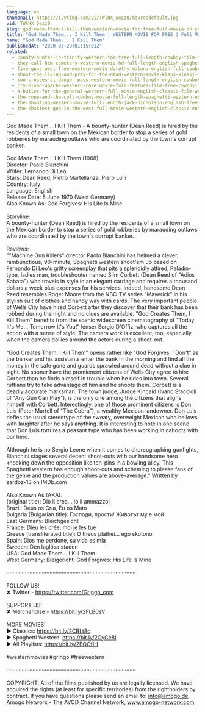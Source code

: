 ```yaml
---
language: en
thumbnail: https://i.ytimg.com/vi/TWlHX_5ezz0/maxresdefault.jpg
vid: TWlHX_5ezz0
slug: god-made-them-i-kill-them-western-movie-for-free-full-movie-on-youtube-cowboy-film
title: "God Made Them... I Kill Them | WESTERN MOVIE FOR FREE | Full Movie on YouTube | Cowboy Film"
name: "God Made Them... I Kill Them"
publishedAt: "2020-03-29T01:15:01Z"
related:
  - bounty-hunter-in-trinity-western-for-free-full-length-cowboy-film-italo-western
  - they-call-him-cemetery-western-movie-hd-full-length-english-spaghetti-western
  - five-guns-west-free-western-movie-dorothy-malone-english-full-cowboy-film-full-movie
  - shoot-the-living-and-pray-for-the-dead-western-movie-klaus-kinski-full-movie
  - two-crosses-at-danger-pass-western-movie-full-length-english-cowboy-film
  - cry-blood-apache-western-rare-movie-full-feature-film-free-cowboy-movie
  - a-bullet-for-the-general-western-full-movie-english-classic-film-watchfree-cowboyfilm
  - the-rope-and-the-colt-cowboy-movie-full-length-spaghetti-western-english-free-full-westerns
  - the-shooting-western-movie-full-length-jack-nicholson-english-free-full-westerns
  - the-shakiest-gun-in-the-west-full-movie-western-english-classic-entire-film-full-free-movies
---
```


God Made Them... I Kill Them -  A bounty-hunter (Dean Reed) is hired by the residents of a small town on the Mexican border to stop a series of gold robberies by marauding outlaws who are coordinated by the town's corrupt banker. <br />
<br />
God Made Them... I Kill Them (1968)<br />
Director: Paolo Bianchini<br />
Writer: Fernando Di Leo<br />
Stars: Dean Reed, Pietro Martellanza, Piero Lulli<br />
Country: Italy<br />
Language: English<br />
Release Date: 5 June 1970 (West Germany)<br />
Also Known As: God Forgives: His Life Is Mine<br />
<br />
Storyline:<br />
A bounty-hunter (Dean Reed) is hired by the residents of a small town on the Mexican border to stop a series of gold robberies by marauding outlaws who are coordinated by the town's corrupt banker.<br />
<br />
Reviews:<br />
""Machine Gun Killers" director Paolo Bianchini has helmed a clever, rambunctious, 90-minute, Spaghetti western shoot'em up based on Fernando Di Leo's gritty screenplay that pits a splendidly attired, Paladin-type, ladies man, troubleshooter named Slim Corbett (Dean Reed of "Adios Sabata") who travels in style in an elegant carriage and requires a thousand dollars a week plus expenses for his services. Indeed, handsome Dean Reed resembles Roger Moore from the NBC-TV series "Maverick" in his stylish suit of clothes and handy way with cards. The very important people of Wells City have hired Corbett after they discover that their bank has been robbed during the night and no clues are available. "God Creates Them, I Kill Them" benefits from the scenic widescreen cinematography of "Today It's Me... Tomorrow It's You!" lenser Sergio D'Offizi who captures all the action with a sense of style. The camera work is excellent, too, especially when the camera dollies around the actors during a shoot-out.<br />
<br />
"God Creates Them, I Kill Them" opens rather like "God Forgives, I Don't" as the banker and his assistants enter the bank in the morning and find all the money in the safe gone and guards sprawled around dead without a clue in sight. No sooner have the promienent citizens of Wells City agree to hire Corbett than he finds himself in trouble when he rides into town. Several ruffians try to take advantage of him and he shoots them. Corbett is a deadly accurate marksman. The town judge, Judge Kincaid (Ivano Staccioli of "Any Gun Can Play"), is the only one among the citizens that aligns himself with Corbett. Interestingly, one of those prominent citizens is Don Luis (Peter Martell of "The Cobra"), a wealthy Mexican landowner. Don Luis defies the usual stereotype of the sweaty, overweight Mexican who bellows with laughter after he says anything. It is interesting to note in one scene that Don Luis tortures a peasant type who has been working in cahoots with our hero.<br />
<br />
Although he is no Sergio Leone when it comes to choreographing gunfights, Bianchini stages several decent shoot-outs with our handsome hero knocking down the opposition like ten-pins in a bowling alley. This Spaghetti western has enough shoot-outs and scheming to please fans of the genre and the production values are above-average." Written by zardoz-13 on IMDb.com<br />
<br />
Also Known As (AKA):<br />
(original title): Dio li crea... Io li ammazzo!<br />
Brazil: Deus os Cria, Eu os Mato<br />
Bulgaria (Bulgarian title): Господи, прости! Животът му е мой<br />
East Germany: Bleichgesicht<br />
France: Dieu les crée, moi je les tue<br />
Greece (transliterated title): O theos plathei... ego skotono<br />
Spain: Dios me perdone, su vida es mía<br />
Sweden: Den laglösa staden<br />
USA: God Made Them... I Kill Them<br />
West Germany: Bleigericht, God Forgives: His Life Is Mine<br />
<br />
····················································································<br />
<br />
FOLLOW US!<br />
✘ Twitter - https://twitter.com/Grjngo_com<br />
<br />
SUPPORT US!<br />
✘ Merchandise - https://bit.ly/2FLB0sV<br />
<br />
MORE MOVIES! <br />
► Classics: https://bit.ly/2CBLt8c <br />
► Spaghetti Western: https://bit.ly/2CyCe8I <br />
► All Playlists: https://bit.ly/2EOOfIH <br />
<br />
#westernmovies #grjngo #freewestern<br />
<br />
····················································································<br />
<br />
COPYRIGHT: All of the films published by us are legally licensed. We have acquired the rights (at least for specific territories) from the rightholders by contract. If you have questions please send an email to: info@amogo.de, Amogo Networx - The AVOD Channel Network, www.amogo-networx.com.